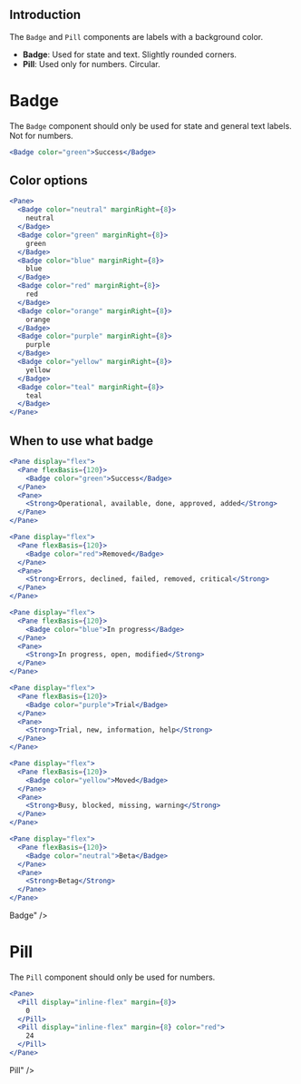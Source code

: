 ## Introduction

The `Badge` and `Pill` components are labels with a background color.

- **Badge**: Used for state and text. Slightly rounded corners.
- **Pill**: Used only for numbers. Circular.

# Badge

The `Badge` component should only be used for state and general text labels.
Not for numbers.

```jsx
<Badge color="green">Success</Badge>
```

## Color options

```jsx collapse
<Pane>
  <Badge color="neutral" marginRight={8}>
    neutral
  </Badge>
  <Badge color="green" marginRight={8}>
    green
  </Badge>
  <Badge color="blue" marginRight={8}>
    blue
  </Badge>
  <Badge color="red" marginRight={8}>
    red
  </Badge>
  <Badge color="orange" marginRight={8}>
    orange
  </Badge>
  <Badge color="purple" marginRight={8}>
    purple
  </Badge>
  <Badge color="yellow" marginRight={8}>
    yellow
  </Badge>
  <Badge color="teal" marginRight={8}>
    teal
  </Badge>
</Pane>
```

## When to use what badge

```jsx collapse
<Pane display="flex">
  <Pane flexBasis={120}>
    <Badge color="green">Success</Badge>
  </Pane>
  <Pane>
    <Strong>Operational, available, done, approved, added</Strong>
  </Pane>
</Pane>
```

```jsx collapse
<Pane display="flex">
  <Pane flexBasis={120}>
    <Badge color="red">Removed</Badge>
  </Pane>
  <Pane>
    <Strong>Errors, declined, failed, removed, critical</Strong>
  </Pane>
</Pane>
```

```jsx collapse
<Pane display="flex">
  <Pane flexBasis={120}>
    <Badge color="blue">In progress</Badge>
  </Pane>
  <Pane>
    <Strong>In progress, open, modified</Strong>
  </Pane>
</Pane>
```

```jsx collapse
<Pane display="flex">
  <Pane flexBasis={120}>
    <Badge color="purple">Trial</Badge>
  </Pane>
  <Pane>
    <Strong>Trial, new, information, help</Strong>
  </Pane>
</Pane>
```

```jsx collapse
<Pane display="flex">
  <Pane flexBasis={120}>
    <Badge color="yellow">Moved</Badge>
  </Pane>
  <Pane>
    <Strong>Busy, blocked, missing, warning</Strong>
  </Pane>
</Pane>
```

```jsx collapse
<Pane display="flex">
  <Pane flexBasis={120}>
    <Badge color="neutral">Beta</Badge>
  </Pane>
  <Pane>
    <Strong>Betag</Strong>
  </Pane>
</Pane>
```

Badge" />

# Pill

The `Pill` component should only be used for numbers.

```jsx
<Pane>
  <Pill display="inline-flex" margin={8}>
    0
  </Pill>
  <Pill display="inline-flex" margin={8} color="red">
    24
  </Pill>
</Pane>
```

Pill" />
